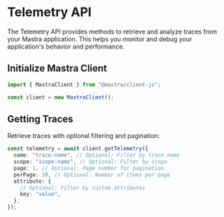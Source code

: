# Telemetry API

The Telemetry API provides methods to retrieve and analyze traces from your Mastra application. This helps you monitor and debug your application's behavior and performance.

## Initialize Mastra Client

```typescript
import { MastraClient } from "@mastra/client-js";

const client = new MastraClient();

```

## Getting Traces

Retrieve traces with optional filtering and pagination:

```typescript
const telemetry = await client.getTelemetry({
  name: "trace-name", // Optional: Filter by trace name
  scope: "scope-name", // Optional: Filter by scope
  page: 1, // Optional: Page number for pagination
  perPage: 10, // Optional: Number of items per page
  attribute: {
    // Optional: Filter by custom attributes
    key: "value",
  },
});
```
